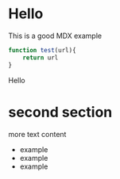 # Hello

This is a good MDX example

```javascript
function test(url){
    return url
}
```

<div>Hello</div>

# second section

more text content
* example
* example
* example

